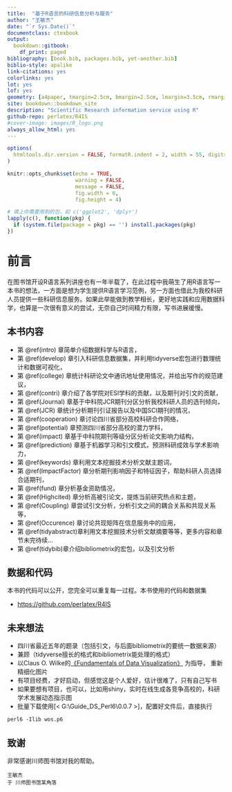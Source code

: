 ```yaml
--- 
title:  "基于R语言的科研信息分析与服务"
author: "王敏杰"
date: "`r Sys.Date()`"
documentclass: ctexbook
output:
  bookdown::gitbook:
    df_print: paged
bibliography: [book.bib, packages.bib, yet-another.bib]
biblio-style: apalike
link-citations: yes
colorlinks: yes
lot: yes
lof: yes
geometry: [a4paper, tmargin=2.5cm, bmargin=2.5cm, lmargin=3.5cm, rmargin=2.5cm]
site: bookdown::bookdown_site
description: "Scientific Research information service using R"
github-repo: perlatex/R4IS
#cover-image: images/R_logo.png
always_allow_html: yes
---
```


```r
options(
  htmltools.dir.version = FALSE, formatR.indent = 2, width = 55, digits = 4
)

knitr::opts_chunk$set(echo = TRUE, 
                      warning = FALSE, 
                      message = FALSE,
                      fig.width = 6, 
                      fig.height = 4)

# 填上你需要用到的包，如 c('ggplot2', 'dplyr')
lapply(c(), function(pkg) {
  if (system.file(package = pkg) == '') install.packages(pkg)
})
```


# 前言 {-}

在图书馆开设R语言系列讲座也有一年半载了，在此过程中我萌生了用R语言写一本书的想法，一方面是想为学生提供R语言学习范例，另一方面也借此为我校科研人员提供一些科研信息服务。如果此举能做到教学相长，更好地实践和应用数据科学，也算是一次很有意义的尝试，无奈自己时间精力有限，写书进展缓慢。


## 本书内容 {-}

- 第 \@ref(intro) 章简单介绍数据科学与R语言，
- 第 \@ref(develop) 章引入科研信息数据集，并利用tidyverse宏包进行数理统计和数据可视化，
- 第 \@ref(college) 章统计科研论文中通讯地址使用情况，并给出写作的规范建议，
- 第 \@ref(contri) 章介绍了各学院对ESI学科的贡献，以及期刊对引文的贡献，
- 第 \@ref(Journal) 章基于中科院JCR期刊分区分析我校科研人员的选刊倾向，
- 第 \@ref(JCR) 章统计分析期刊引证报告以及中国SCI期刊的情况，
- 第 \@ref(cooperation) 章讨论四川省部分高校科研合作网络，
- 第 \@ref(potential) 章预测四川省部分高校的潜力学科，
- 第 \@ref(impact) 章基于中科院期刊等级分区分析论文影响力结构，
- 第 \@ref(prediction) 章基于机器学习和引文模式，预测科研成效与学术影响力，
- 第 \@ref(keywords) 章利用文本挖掘技术分析文献主题词，
- 第 \@ref(ImpactFactor) 章分析期刊影响因子和特征因子，帮助科研人员选择合适期刊，
- 第 \@ref(fund) 章分析基金资助情况，
- 第 \@ref(Highcited) 章分析高被引论文，提炼当前研究热点和主题，
- 第 \@ref(Coupling) 章尝试引文分析，分析引文之间的耦合关系和共现关系等，
- 第 \@ref(Occurence) 章讨论共现矩阵在信息服务中的应用，
- 第 \@ref(tidyabstract)章利用文本挖掘技术分析文献摘要等等，更多内容和章节未完待续...
- 第 \@ref(tidybib)章介绍bibliometrix的宏包，以及引文分析

## 数据和代码 {-}

本书的代码可以公开，您完全可以重复每一过程。本书使用的代码和数据集

- <https://github.com/perlatex/R4IS>

## 未来想法 {-}

- 四川省最近五年的题录（包括引文，与后面bibliometrix的要统一数据来源）
- 兼顾（tidyverse擅长的格式和bibliometrix能处理的格式）
- 以Claus O. Wilke的[《Fundamentals of Data Visualization》](https://serialmentor.com/dataviz/) 为指导， 重新精细化图片
- 有项目经费，才好启动，但感觉这是个人爱好，估计很难了，只有自己写书
- 如果要想有项目，也可以，比如用shiny，实时在线生成各竞争高校的，科研学术发展动态指示图
- 批量下载使用[< G:\\Guide_DS_Perl6\\0.0.7 >]，配置好文件后，直接执行

```markdown
perl6 -Ilib wos.p6 
```



## 致谢 {-}

非常感谢川师图书馆对我的帮助。

```block2
王敏杰
于 川师图书馆某角落
```

